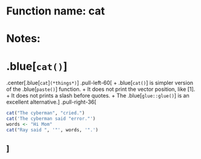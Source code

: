 # Function name: cat
# Notes:
# .blue[`cat()`]
.center[.blue[`cat`]`(*things*)`]
.pull-left-60[
+ .blue[`cat()`] is simpler version of the .blue[`paste()`] function.
  + It does not print the vector position, like [1].
  + It does not prints a slash before quotes.
+ The .blue[`glue::glue()`] is an excellent alternative.
]
.pull-right-36[
```r
cat("The cyberman", "cried.")
cat('The cyberman said "error."')
words <- "Hi Mom"
cat("Ray said ", '"', words, '".')
```
]
---